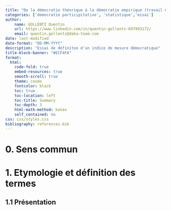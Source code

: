 ```yaml
---
title: "De la démocratie théorique à la démocratie empirique (travail en cours)"
categories: ['democratie participitative', 'statistique','essai']
author:
    name: GOLLENTZ Quentin
    url: https://www.linkedin.com/in/quentin-gollentz-697993172/
    email: quentin.gollentz@daka-team.com
date: last-modified
date-format: "DD-MM-YYYY"
description: "Essai de définiton d'un indice de mesure démocratique"
title-block-banner: "#ECF4FA"
format: 
  html:
    code-fold: true
    embed-resources: true
    smooth-scroll: true
    theme: cosmo
    fontcolor: black
    toc: true
    toc-location: left
    toc-title: Summary
    toc-depth: 3
    html-math-method: katex
    self_contained: no
css: css/styles.css
bibliography: references.bib
---
```


# 0. Sens commun


# 1.  Etymologie et définition des termes

## 1.1 Présentation


